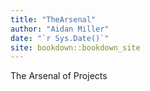 ```yaml
--- 
title: "TheArsenal"
author: "Aidan Miller"
date: "`r Sys.Date()`"
site: bookdown::bookdown_site
---
```


The Arsenal of Projects

